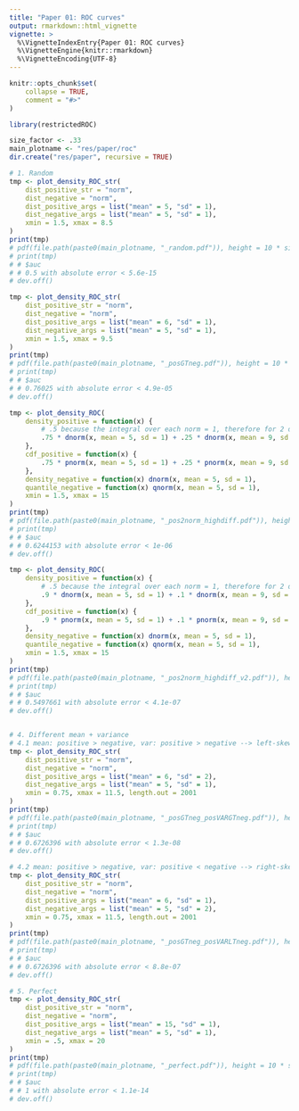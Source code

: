 ```yaml
---
title: "Paper 01: ROC curves"
output: rmarkdown::html_vignette
vignette: >
  %\VignetteIndexEntry{Paper 01: ROC curves}
  %\VignetteEngine{knitr::rmarkdown}
  %\VignetteEncoding{UTF-8}
---
```


```r
knitr::opts_chunk$set(
    collapse = TRUE,
    comment = "#>"
)
```

```r
library(restrictedROC)

size_factor <- .33
main_plotname <- "res/paper/roc"
dir.create("res/paper", recursive = TRUE)
```

```r
# 1. Random
tmp <- plot_density_ROC_str(
    dist_positive_str = "norm",
    dist_negative = "norm",
    dist_positive_args = list("mean" = 5, "sd" = 1),
    dist_negative_args = list("mean" = 5, "sd" = 1),
    xmin = 1.5, xmax = 8.5
)
print(tmp)
# pdf(file.path(paste0(main_plotname, "_random.pdf")), height = 10 * size_factor, width = 20 * size_factor)
# print(tmp)
# # $auc
# # 0.5 with absolute error < 5.6e-15
# dev.off()

tmp <- plot_density_ROC_str(
    dist_positive_str = "norm",
    dist_negative = "norm",
    dist_positive_args = list("mean" = 6, "sd" = 1),
    dist_negative_args = list("mean" = 5, "sd" = 1),
    xmin = 1.5, xmax = 9.5
)
print(tmp)
# pdf(file.path(paste0(main_plotname, "_posGTneg.pdf")), height = 10 * size_factor, width = 20 * size_factor)
# print(tmp)
# # $auc
# # 0.76025 with absolute error < 4.9e-05
# dev.off()

tmp <- plot_density_ROC(
    density_positive = function(x) {
        # .5 because the integral over each norm = 1, therefore for 2 densities I must half the resulting density.
        .75 * dnorm(x, mean = 5, sd = 1) + .25 * dnorm(x, mean = 9, sd = 1)
    },
    cdf_positive = function(x) {
        .75 * pnorm(x, mean = 5, sd = 1) + .25 * pnorm(x, mean = 9, sd = 1)
    },
    density_negative = function(x) dnorm(x, mean = 5, sd = 1),
    quantile_negative = function(x) qnorm(x, mean = 5, sd = 1),
    xmin = 1.5, xmax = 15
)
print(tmp)
# pdf(file.path(paste0(main_plotname, "_pos2norm_highdiff.pdf")), height = 10 * size_factor, width = 20 * size_factor)
# print(tmp)
# # $auc
# # 0.6244153 with absolute error < 1e-06
# dev.off()

tmp <- plot_density_ROC(
    density_positive = function(x) {
        # .5 because the integral over each norm = 1, therefore for 2 densities I must half the resulting density.
        .9 * dnorm(x, mean = 5, sd = 1) + .1 * dnorm(x, mean = 9, sd = 1)
    },
    cdf_positive = function(x) {
        .9 * pnorm(x, mean = 5, sd = 1) + .1 * pnorm(x, mean = 9, sd = 1)
    },
    density_negative = function(x) dnorm(x, mean = 5, sd = 1),
    quantile_negative = function(x) qnorm(x, mean = 5, sd = 1),
    xmin = 1.5, xmax = 15
)
print(tmp)
# pdf(file.path(paste0(main_plotname, "_pos2norm_highdiff_v2.pdf")), height = 10 * size_factor, width = 20 * size_factor)
# print(tmp)
# # $auc
# # 0.5497661 with absolute error < 4.1e-07
# dev.off()


# 4. Different mean + variance
# 4.1 mean: positive > negative, var: positive > negative --> left-skewed
tmp <- plot_density_ROC_str(
    dist_positive_str = "norm",
    dist_negative = "norm",
    dist_positive_args = list("mean" = 6, "sd" = 2),
    dist_negative_args = list("mean" = 5, "sd" = 1),
    xmin = 0.75, xmax = 11.5, length.out = 2001
)
print(tmp)
# pdf(file.path(paste0(main_plotname, "_posGTneg_posVARGTneg.pdf")), height = 10 * size_factor, width = 20 * size_factor)
# print(tmp)
# # $auc
# # 0.6726396 with absolute error < 1.3e-08
# dev.off()

# 4.2 mean: positive > negative, var: positive < negative --> right-skewed
tmp <- plot_density_ROC_str(
    dist_positive_str = "norm",
    dist_negative = "norm",
    dist_positive_args = list("mean" = 6, "sd" = 1),
    dist_negative_args = list("mean" = 5, "sd" = 2),
    xmin = 0.75, xmax = 11.5, length.out = 2001
)
print(tmp)
# pdf(file.path(paste0(main_plotname, "_posGTneg_posVARLTneg.pdf")), height = 10 * size_factor, width = 20 * size_factor)
# print(tmp)
# # $auc
# # 0.6726396 with absolute error < 8.8e-07
# dev.off()

# 5. Perfect
tmp <- plot_density_ROC_str(
    dist_positive_str = "norm",
    dist_negative = "norm",
    dist_positive_args = list("mean" = 15, "sd" = 1),
    dist_negative_args = list("mean" = 5, "sd" = 1),
    xmin = .5, xmax = 20
)
print(tmp)
# pdf(file.path(paste0(main_plotname, "_perfect.pdf")), height = 10 * size_factor, width = 20 * size_factor)
# print(tmp)
# # $auc
# # 1 with absolute error < 1.1e-14
# dev.off()
```
